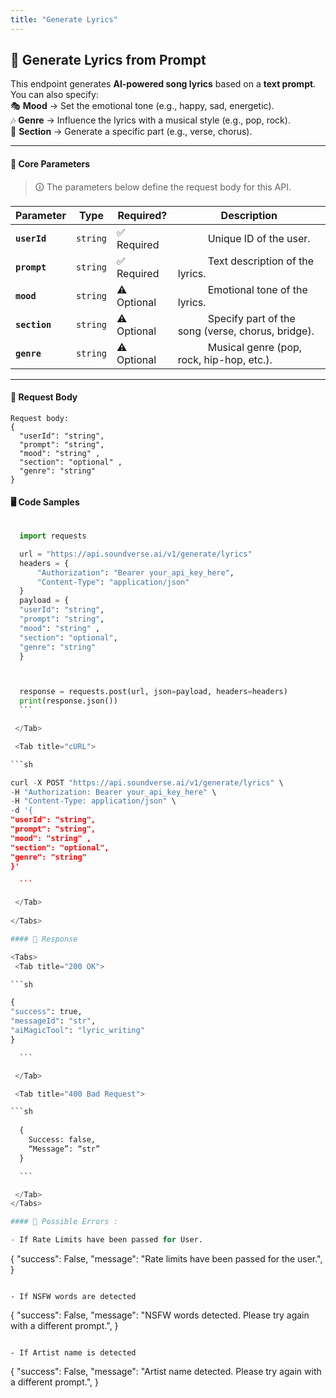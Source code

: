 ```yaml
---
title: "Generate Lyrics"
---
```



## 🎼 Generate Lyrics from Prompt

This endpoint generates **AI-powered song lyrics** based on a **text prompt**.  
You can also specify:  
🎭 **Mood** → Set the emotional tone (e.g., happy, sad, energetic).  
🎶 **Genre** → Influence the lyrics with a musical style (e.g., pop, rock).  
📖 **Section** → Generate a specific part (e.g., verse, chorus).

---

#### 🔹 **Core Parameters**

> 🛈 The parameters below define the request body for this API.

| Parameter     | Type     | Required?   | Description                                                           |
| ------------- | -------- | ----------- | --------------------------------------------------------------------- |
| **`userId`**  | `string` | ✅ Required | &#x2003;&emsp;&emsp;Unique ID of the user.                            |
| **`prompt`**  | `string` | ✅ Required | &#x2003;&emsp;&emsp;Text description of the lyrics.                   |
| **`mood`**    | `string` | ⚠️ Optional | &#x2003;&emsp;&emsp;Emotional tone of the lyrics.                     |
| **`section`** | `string` | ⚠️ Optional | &#x2003;&emsp;&emsp;Specify part of the song (verse, chorus, bridge). |
| **`genre`**   | `string` | ⚠️ Optional | &#x2003;&emsp;&emsp;Musical genre (pop, rock, hip-hop, etc.).         |

---

#### 📩 **Request Body**

<div style={{ backgroundColor: "#e9ecef", padding: "0.75rem", borderRadius: "0.3rem" }}>
  
```
Request body: 
{
  "userId": "string",
  "prompt": "string",
  "mood": "string" ,
  "section": "optional" ,
  "genre": "string"
}
```
</div>

#### 🖥️ Code Samples

<Tabs>
  <Tab title="Python">
  
  ```python

    import requests

    url = "https://api.soundverse.ai/v1/generate/lyrics"
    headers = {
        "Authorization": "Bearer your_api_key_here",
        "Content-Type": "application/json"
    }
    payload = {
    "userId": "string",
    "prompt": "string",
    "mood": "string" ,
    "section": "optional",
    "genre": "string"
    }



    response = requests.post(url, json=payload, headers=headers)
    print(response.json())
    ```

   </Tab>

   <Tab title="cURL">
  
  ```sh

curl -X POST "https://api.soundverse.ai/v1/generate/lyrics" \
 -H "Authorization: Bearer your_api_key_here" \
 -H "Content-Type: application/json" \
 -d '{
"userId": "string",
"prompt": "string",
"mood": "string" ,
"section": "optional",
"genre": "string"
}'

    ```

   </Tab>
   
</Tabs>

#### 📌 Response

<Tabs>
   <Tab title="200 OK">
  
  ```sh

{
"success": true,
"messageId": "str",
"aiMagicTool": "lyric_writing"
}

    ```

   </Tab>

   <Tab title="400 Bad Request">
  
  ```sh
      
    {
      Success: false,
      “Message”: “str”
    }

    ```

   </Tab>
</Tabs>

#### 🚫 Possible Errors :

- If Rate Limits have been passed for User.

```
{
"success": False,
"message": "Rate limits have been passed for the user.",
}
```

- If NSFW words are detected

```
{
"success": False,
"message": "NSFW words detected. Please try again with a different prompt.",
}
```

- If Artist name is detected

```
{
"success": False,
"message": "Artist name detected. Please try again with a different prompt.",
}
```
